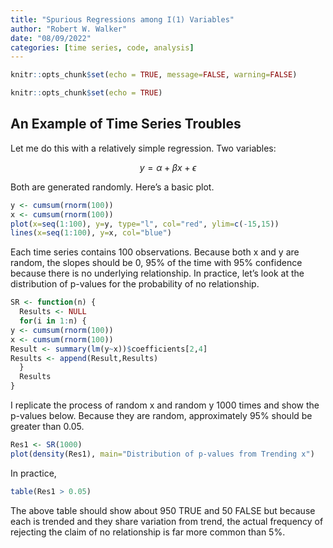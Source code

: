 ```yaml
---
title: "Spurious Regressions among I(1) Variables"
author: "Robert W. Walker"
date: "08/09/2022"
categories: [time series, code, analysis]
---
```


```r
knitr::opts_chunk$set(echo = TRUE, message=FALSE, warning=FALSE)
```


```r
knitr::opts_chunk$set(echo = TRUE)
```

## An Example of Time Series Troubles

Let me do this with a relatively simple regression.  Two variables: 

$$ y = \alpha + \beta x + \epsilon $$

Both are generated randomly.  Here's a basic plot.

```r
y <- cumsum(rnorm(100))
x <- cumsum(rnorm(100))
plot(x=seq(1:100), y=y, type="l", col="red", ylim=c(-15,15))
lines(x=seq(1:100), y=x, col="blue")
```

Each time series contains 100 observations.  Because both x and y are random, the slopes should be 0, 95% of the time with 95% confidence because there is no underlying relationship.  In practice, let's look at the distribution of p-values for the probability of no relationship.

```r
SR <- function(n) {
  Results <- NULL
  for(i in 1:n) {
y <- cumsum(rnorm(100))
x <- cumsum(rnorm(100))
Result <- summary(lm(y~x))$coefficients[2,4]
Results <- append(Result,Results)
  }
  Results
}
```

I replicate the process of random x and random y 1000 times and show the p-values below.  Because they are random, approximately 95% should be greater than 0.05.

```r
Res1 <- SR(1000)
plot(density(Res1), main="Distribution of p-values from Trending x")
```

In practice,

```r
table(Res1 > 0.05)
```

The above table should show about 950 TRUE and 50 FALSE but because each is trended and they share variation from trend, the actual frequency of rejecting the claim of no relationship is far more common than 5%.
